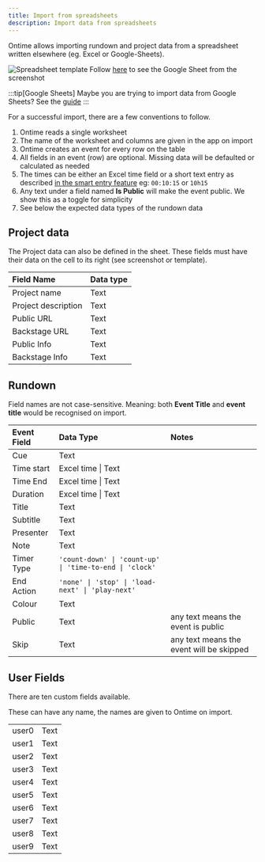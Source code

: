 ```yaml
---
title: Import from spreadsheets
description: Import data from spreadsheets
---
```


Ontime allows importing rundown and project data from a spreadsheet written elsewhere (eg. Excel or Google-Sheets).

![Spreadsheet template](../../../assets/screenshots/features/spreadsheet-template.png)
Follow [here](https://www.google.com/url?q=https://docs.google.com/spreadsheets/d/1Ft5czgMtXAuwdU5X4sxXoNQKan-dR4n1AU3vIN8TSCg/edit?usp%3Dsharing&source=gmail-imap&ust=1713612121000000&usg=AOvVaw3hFUgmiTbeN9-J6KUBmmVa) to see the Google Sheet from the screenshot

:::tip[Google Sheets]
Maybe you are trying to import data from Google Sheets?
See the [guide](/features/import-spreadsheet-gsheet)
:::

For a successful import, there are a few conventions to follow.

1. Ontime reads a single worksheet
2. The name of the worksheet and columns are given in the app on import
3. Ontime creates an event for every row on the table
4. All fields in an event (row) are optional. Missing data will be defaulted or calculated as needed
5. The times can be either an Excel time field or a short text entry as described [in the smart entry feature](/features/smart-time-entry) eg: `00:10:15` or `10h15`
6. Any text under a field named **Is Public** will make the event public. We show this as a toggle for simplicity
7. See below the expected data types of the rundown data

## Project data

The Project data can also be defined in the sheet. These fields must have their data on the cell to its right (see screenshot or template).

| Field Name          | Data type |
| :------------------ | :-------- |
| Project name        | Text      |
| Project description | Text      |
| Public URL          | Text      |
| Backstage URL       | Text      |
| Public Info         | Text      |
| Backstage Info      | Text      |

## Rundown

Field names are not case-sensitive. Meaning: both **Event Title** and **event title** would be recognised on import.

| Event Field | Data Type                                               | Notes                                    |
| :---------- | :------------------------------------------------------ | :--------------------------------------- |
| Cue         | Text                                                    |                                          |
| Time start  | Excel time \| Text                                      |                                          |
| Time End    | Excel time \| Text                                      |                                          |
| Duration    | Excel time \| Text                                      |                                          |
| Title       | Text                                                    |                                          |
| Subtitle    | Text                                                    |                                          |
| Presenter   | Text                                                    |                                          |
| Note        | Text                                                    |                                          |
| Timer Type  | `'count-down' \| 'count-up' \| 'time-to-end \| 'clock'` |                                          |
| End Action  | `'none' \| 'stop' \| 'load-next' \| 'play-next'`        |                                          |
| Colour      | Text                                                    |                                          |
| Public      | Text                                                    | any text means the event is public       |
| Skip        | Text                                                    | any text means the event will be skipped |



## User Fields

There are ten custom fields available.

These can have any name, the names are given to Ontime on import.

|       |      |
| :---- | :--- |
| user0 | Text |
| user1 | Text |
| user2 | Text |
| user3 | Text |
| user4 | Text |
| user5 | Text |
| user6 | Text |
| user7 | Text |
| user8 | Text |
| user9 | Text |
